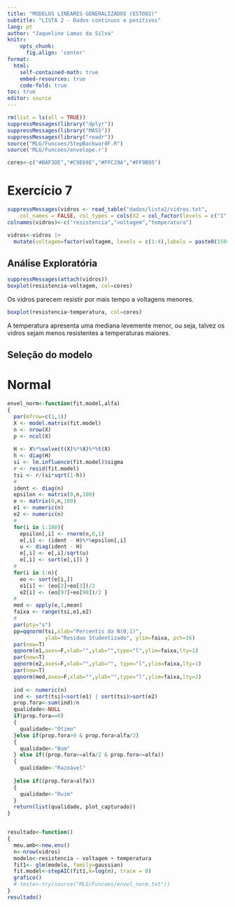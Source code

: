 ```yaml
---
title: "MODELOS LINEARES GENERALIZADOS (EST082)"
subtitle: "LISTA 2 - Dados contínuos e positivos"
lang: pt
author: "Jaqueline Lamas da Silva"
knitr:
    opts_chunk: 
      fig.align: 'center'
format: 
  html:
    self-contained-math: true
    embed-resources: true
    code-fold: true
toc: true
editor: source
---
```



```r
rm(list = ls(all = TRUE))
suppressMessages(library("dplyr"))
suppressMessages(library("MASS"))
suppressMessages(library("readr"))
source("MLG/Funcoes/StepBackwardF.R")
source('MLG/Funcoes/envelope.r')

cores<-c("#BAF3DE","#C9E69E","#FFC29A","#FF9B95")


```

# Exercício 7

```r
suppressMessages(vidros <- read_table("dados/lista2/vidros.txt", 
    col_names = FALSE, col_types = cols(X2 = col_factor(levels = c("1","2", "3", "4")), X3 = col_factor(levels = c("1", "2")))))
colnames(vidros)<-c("resistencia","voltagem","temperatura")

vidros<-vidros |>
  mutate(voltagem=factor(voltagem, levels = c(1:4),labels = paste0(150+c(1:4)*50,"kV")), temperatura = factor(temperatura, 1:2, labels=c("170°C","180°C")))
```


## Análise Exploratória

```r
suppressMessages(attach(vidros))
boxplot(resistencia~voltagem, col=cores)
```
Os vidros parecem resistir por mais tempo a voltagens menores.

```r
boxplot(resistencia~temperatura, col=cores)
```
A temperatura apresenta uma mediana levemente menor, ou seja, talvez os vidros sejam menos resistentes a temperaturas maiores.


## Seleção do modelo

# Normal
```r

envel_norm<-function(fit.model,alfa)
{
  par(mfrow=c(1,1))
  X <- model.matrix(fit.model)
  n <- nrow(X)
  p <- ncol(X)
  
  H <- X%*%solve(t(X)%*%X)%*%t(X)
  h <- diag(H)
  si <- lm.influence(fit.model)$sigma
  r <- resid(fit.model)
  tsi <- r/(si*sqrt(1-h))
  #
  ident <- diag(n)
  epsilon <- matrix(0,n,100)
  e <- matrix(0,n,100)
  e1 <- numeric(n)
  e2 <- numeric(n)
  #
  for(i in 1:100){
    epsilon[,i] <- rnorm(n,0,1)
    e[,i] <- (ident - H)%*%epsilon[,i]
    u <- diag(ident - H)
    e[,i] <- e[,i]/sqrt(u)
    e[,i] <- sort(e[,i]) }
  #
  for(i in 1:n){
    eo <- sort(e[i,])
    e1[i] <- (eo[2]+eo[3])/2
    e2[i] <- (eo[97]+eo[98])/2 }
  #
  med <- apply(e,1,mean)
  faixa <- range(tsi,e1,e2)
  #
  par(pty="s")
  pp=qqnorm(tsi,xlab="Percentis da N(0,1)",
            ylab="Residuo Studentizado", ylim=faixa, pch=16)
  par(new=T)
  qqnorm(e1,axes=F,xlab="",ylab="",type="l",ylim=faixa,lty=1)
  par(new=T)
  qqnorm(e2,axes=F,xlab="",ylab="", type="l",ylim=faixa,lty=1)
  par(new=T)
  qqnorm(med,axes=F,xlab="",ylab="",type="l",ylim=faixa,lty=2)
  
  ind <- numeric(n)
  ind <- sort(tsi)<sort(e1) | sort(tsi)>sort(e2)
  prop.fora<-sum(ind)/n
  qualidade<-NULL
  if(prop.fora==0)
  {
    qualidade<-"Ótimo"
  }else if(prop.fora>0 & prop.fora<alfa/2)
  {
    qualidade<-"Bom"
  } else if((prop.fora>=alfa/2 & prop.fora<=alfa))
  {
    qualidade<-"Razoável"
    
  }else if((prop.fora>alfa))
  {
    qualidade<-"Ruim"
  }
  return(list(qualidade, plot_capturado))
}


resultado<-function()
{
  meu.amb<-new.env()
  n<-nrow(vidros)
  modelo<-resistencia ~ voltagem + temperatura
  fit1<- glm(modelo, family=gaussian)
  fit.model<-stepAIC(fit1,k=log(n), trace = 0)
  grafico()
  # teste<-try(source("MLG/Funcoes/envel_norm.txt"))
}
resultado()
  
```










